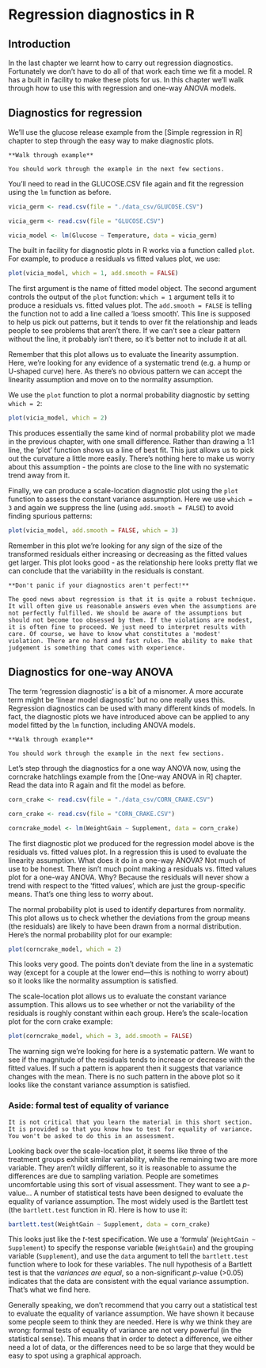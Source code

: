 # Regression diagnostics in R {#regression-diagnostics}

## Introduction 

In the last chapter we learnt how to carry out regression diagnostics. Fortunately we don't have to do all of that work each time we fit a model. R has a built in facility to make these plots for us. In this chapter we'll walk through how to use this with regression and one-way ANOVA models.

## Diagnostics for regression

We'll use the glucose release example from the [Simple regression in R] chapter to step through the easy way to make diagnostic plots. 

```block
**Walk through example**

You should work through the example in the next few sections.
```

You'll need to read in the GLUCOSE.CSV file again and fit the regression using the `lm` function as before. 

```r
vicia_germ <- read.csv(file = "./data_csv/GLUCOSE.CSV")
```

```r
vicia_germ <- read.csv(file = "GLUCOSE.CSV")
```

```r
vicia_model <- lm(Glucose ~ Temperature, data = vicia_germ)
```

The built in facility for diagnostic plots in R works via a function called `plot`. For example, to produce a residuals vs fitted values plot, we use:

```r
plot(vicia_model, which = 1, add.smooth = FALSE)
```

The first argument is the name of fitted model object. The second argument controls the output of the `plot` function: `which = 1` argument tells it to produce a residuals vs. fitted values plot. The `add.smooth = FALSE` is telling the function not to add a line called a 'loess smooth'. This line is supposed to help us pick out patterns, but it tends to over fit the relationship and leads people to see problems that aren't there. If we can't see a clear pattern without the line, it probably isn't there, so it's better not to include it at all.

Remember that this plot allows us to evaluate the linearity assumption. Here, we're looking for any evidence of a systematic trend (e.g. a hump or U-shaped curve) here. As there's no obvious pattern we can accept the linearity assumption and move on to the normality assumption. 

We use the `plot` function to plot a normal probability diagnostic by setting `which = 2`:

```r
plot(vicia_model, which = 2)
```

This produces essentially the same kind of normal probability plot we made in the previous chapter, with one small difference. Rather than drawing a 1:1 line, the 'plot' function shows us a line of best fit. This just allows us to pick out the curvature a little more easily. There's nothing here to make us worry about this assumption - the points are close to the line with no systematic trend away from it.

Finally, we can produce a scale-location diagnostic plot using the `plot` function to assess the constant variance assumption. Here we use `which = 3` and again we suppress the line (using `add.smooth = FALSE`) to avoid finding spurious patterns:

```r
plot(vicia_model, add.smooth = FALSE, which = 3)
```

Remember in this plot we're looking for any sign of the size of the transformed residuals either increasing or decreasing as the fitted values get larger. This plot looks good - as the relationship here looks pretty flat we can conclude that the variability in the residuals is constant. 

```block
**Don't panic if your diagnostics aren't perfect!**

The good news about regression is that it is quite a robust technique. It will often give us reasonable answers even when the assumptions are not perfectly fulfilled. We should be aware of the assumptions but should not become too obsessed by them. If the violations are modest, it is often fine to proceed. We just need to interpret results with care. Of course, we have to know what constitutes a 'modest' violation. There are no hard and fast rules. The ability to make that judgement is something that comes with experience.
```

## Diagnostics for one-way ANOVA

The term 'regression diagnostic' is a bit of a misnomer. A more accurate term might be 'linear model diagnostic' but no one really uses this. Regression diagnostics can be used with many different kinds of models. In fact, the diagnostic plots we have introduced above can be applied to any model fitted by the `lm` function, including ANOVA models. 

```block
**Walk through example**

You should work through the example in the next few sections.
```

Let's step through the diagnostics for a one way ANOVA now, using the corncrake hatchlings example from the [One-way ANOVA in R] chapter. Read the data into R again and fit the model as before. 

```r
corn_crake <- read.csv(file = "./data_csv/CORN_CRAKE.CSV")
```

```r
corn_crake <- read.csv(file = "CORN_CRAKE.CSV")

```

```r
corncrake_model <- lm(WeightGain ~ Supplement, data = corn_crake)
```

The first diagnostic plot we produced for the regression model above is the residuals vs. fitted values plot. In a regression this is used to evaluate the linearity assumption. What does it do in a one-way ANOVA? Not much of use to be honest. There isn't much point making a residuals vs. fitted values plot for a one-way ANOVA. Why? Because the residuals will never show a trend with respect to the 'fitted values', which are just the group-specific means. That's one thing less to worry about.

The normal probability plot is used to identify departures from normality. This plot allows us to check whether the deviations from the group means (the residuals) are likely to have been drawn from a normal distribution. Here's the normal probability plot for our example: 

```r
plot(corncrake_model, which = 2)
```
This looks very good. The points don't deviate from the line in a systematic way (except for a couple at the lower end---this is nothing to worry about) so it looks like the normality assumption is satisfied.

The scale-location plot allows us to evaluate the constant variance assumption. This allows us to see whether or not the variability of the residuals is roughly constant within each group. Here's the scale-location plot for the corn crake example: 

```r
plot(corncrake_model, which = 3, add.smooth = FALSE)
```

The warning sign we're looking for here is a systematic pattern. We want to see if the magnitude of the residuals tends to increase or decrease with the fitted values. If such a pattern is apparent then it suggests that variance changes with the mean. There is no such pattern in the above plot so it looks like the constant variance assumption is satisfied.

### Aside: formal test of equality of variance

```block
It is not critical that you learn the material in this short section. It is provided so that you know how to test for equality of variance. You won't be asked to do this in an assessment.
```

Looking back over the scale-location plot, it seems like three of the treatment groups exhibit similar variability, while the remaining two are more variable. They aren't wildly different, so it is reasonable to assume the differences are due to sampling variation. People are sometimes uncomfortable using this sort of visual assessment. They want to see a *p*-value... A number of statistical tests have been designed to evaluate the equality of variance assumption. The most widely used is the Bartlett test (the `bartlett.test` function in R). Here is how to use it:
```r
bartlett.test(WeightGain ~ Supplement, data = corn_crake)
```
This looks just like the *t*-test specification. We use a 'formula' (`WeightGain ~ Supplement`) to specify the response variable (`WeightGain`) and the grouping variable (`Supplement`), and use the `data` argument to tell the `bartlett.test` function where to look for these variables. The null hypothesis of a Bartlett test is that the *variances are equal*, so a non-significant *p*-value (>0.05) indicates that the data are consistent with the equal variance assumption. That's what we find here.

Generally speaking, we don't recommend that you carry out a statistical test to evaluate the equality of variance assumption. We have shown it because some people seem to think they are needed. Here is why we think they are wrong: formal tests of equality of variance are not very powerful (in the statistical sense). This means that in order to detect a difference, we either need a lot of data, or the differences need to be so large that they would be easy to spot using a graphical approach.
